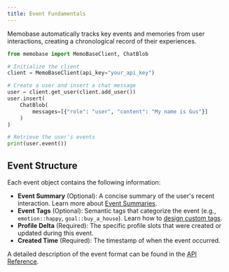```yaml
---
title: Event Fundamentals
---
```


Memobase automatically tracks key events and memories from user interactions, creating a chronological record of their experiences.

```python
from memobase import MemoBaseClient, ChatBlob

# Initialize the client
client = MemoBaseClient(api_key="your_api_key")

# Create a user and insert a chat message
user = client.get_user(client.add_user())
user.insert(
    ChatBlob(
        messages=[{"role": "user", "content": "My name is Gus"}]
    )
)

# Retrieve the user's events
print(user.event())
```

## Event Structure

Each event object contains the following information:

-   **Event Summary** (Optional): A concise summary of the user's recent interaction. Learn more about [Event Summaries](/features/event/event_summary).
-   **Event Tags** (Optional): Semantic tags that categorize the event (e.g., `emotion::happy`, `goal::buy_a_house`). Learn how to [design custom tags](/features/event/event_tag).
-   **Profile Delta** (Required): The specific profile slots that were created or updated during this event.
-   **Created Time** (Required): The timestamp of when the event occurred.

A detailed description of the event format can be found in the [API Reference](/api-reference/events/get_events).

